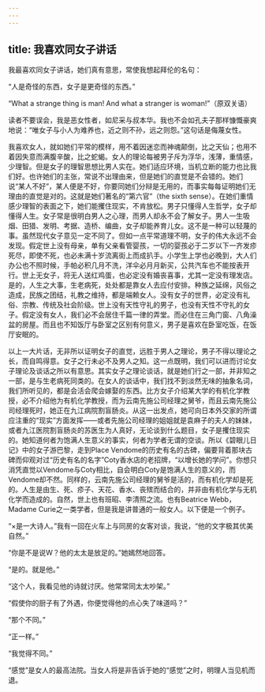 ```yaml
---
---
---
```

title: 我喜欢同女子讲话
---




我最喜欢同女子讲话，她们真有意思，常使我想起拜伦的名句：

“人是奇怪的东西，女子是更奇怪的东西。”

“What a strange thing is man! And what a stranger is woman!”（原双关语）

读者不要误会，我是恶女性者，如尼采与叔本华。我也不会如孔夫子那样慷慨豪爽地说：“唯女子与小人为难养也，近之则不孙，远之则怨。”这句话是侮蔑女性。

我喜欢女人，就如她们平常的模样，用不着因迷恋而神魂颠倒，比之天仙；也用不着因失意而满腹辛酸，比之蛇蝎。女人的理论每被男子斥为浮华，浅薄，重情感，少理智。但是女子的理智思想比男人实在。她们适应环境，当机立断的能力也比我们好。也许她们的主张，常说不出理由来，但是她们的直觉是不会错的。她们说“某人不好”，某人便是不好，你要同她们分辩是无用的，而事实每每证明她们无理由的直觉是对的。这就是她们著名的“第六官”（the sixth sense）。在她们重情感少理智的表面之下，她们能攫住现实，不肯放松。男子只懂得人生哲学，女子却懂得人生。女子常是很明白男人之心理，而男人却永不会了解女子。男人一生吸烟、田猎、发明、考据、造桥、编曲，女子却能养育儿女。这不是一种可以轻蔑的事。虽然现代女子意见一定不同了。但如一点平常道理不明，女子的伟大永远不会发现。假定世上没有母亲，单有父亲看管婴孩，一切的婴孩必于二岁以下一齐发疹死尽，即使不死，也必未满十岁流离街上而成扒手。小学生上学也必晚到，大人们办公也不照时候，手帕必积几月不洗，洋伞必月月新买，公共汽车也不能按表开行。世上无女子，将无人送红鸡蛋，也必定没有婚丧喜事，尤其一定没有理发店。是的，人生之大事，生老病死，处处都是靠女人去应付安排。种族之延绵，风俗之造成，民族之团结，礼教之维持，都是端赖女人。没有女子的世界，必定没有礼俗、宗教、传统及社会阶级。世上没有天性守礼的男子，也没有天性不守礼的女子。假定没有女人，我们必不会居住千篇一律的弄堂。而必住在三角门窗、八角澡盆的房屋。而且也不知饭厅与卧室之区别有何意义，男子是喜欢在卧室吃饭，在饭厅安眠的。

以上一大片话，无非所以证明女子的直觉，远胜于男人之理论，男子不得以理论之长，而自鸣得意。女子之行未必不及男人之知。这一点既明，我们可以进而讨论女子理论及谈话之所以有意思。其实女子之理论谈话，就是她们行之一部，并非知之一部，是与生老病死同类的。在女人的谈话中，我们找不到淡然无味的抽象名词，我们所听见的，都是会活会爬会嫁娶的东西。比方女子介绍某大学的有机化学教授，必不介绍他为有机化学教授，而为云南先施公司经理之舅爷，而且云南先施公司经理死时，她正在九江病院割盲肠炎。从这一出发点，她可向日本外交家的所谓应注重的“现实”方面发挥——或者先施公司经理的姐姐就是袁麻子的夫人的妹妹，或者九江医院割盲肠炎的苏医生为人真好，无论谈到什么题目，女子是攫住现实的。她知道何者为饱满人生意义的事实，何者为学者无谓的空谈。所以《碧眼儿日记》中的女子游巴黎，走到Place Vendome的历史有名的古碑，偏要背着那块古碑而仰观对过“历史有名的名字”Coty香水店的老招牌，“以增长她的学问”。你想只消凭直觉以Vendome与Coty相比，自会明白Coty是饱满人生的意义的，而Vendome却不然。同样的，云南先施公司经理的舅爷是活的，而有机化学却是死的。人生是由生、死、疹子、天花、香水、丧殡而结合的，并非由有机化学与无机化学而造成的。自然，世上也有班昭、李清照之流。也有Beatrice Webb，Madame Curie之一类学者，但是我是讲普通的一般女人。以下便是一个例子。

“×是一大诗人。”我有一回在火车上与同房的女客对谈，我说，“他的文字极其优美自然。”

“你是不是说W？他的太太是放足的。”她嫣然地回答。

“是的。就是他。”

“这个人，我看见他的诗就讨厌。他常常同太太吵架。”

“假使你的厨子有了外遇，你便觉得他的点心失了味道吗？”

“那个不同。”

“正一样。”

“我觉得不同。”

“感觉”是女人的最高法院。当女人将是非告诉于她的“感觉”之时，明理人当见机而退。